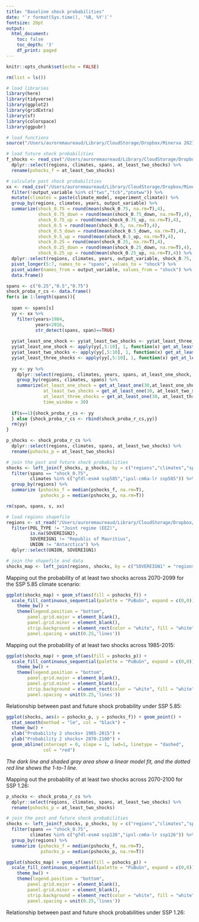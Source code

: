 ```yaml
---
title: "Baseline shock probabilities"
date: "`r format(Sys.time(), '%B, %Y')`"
fontsize: 20pt
output:
  html_document:
    toc: false
    toc_depth: '3'
    df_print: paged
---
```


```r
knitr::opts_chunk$set(echo = FALSE)

rm(list = ls())

# load libraries
library(here)
library(tidyverse)
library(ggplot2)
library(gridExtra)
library(sf)
library(colorspace)
library(ggpubr)

# load functions
source("/Users/auroremaureaud/Library/CloudStorage/Dropbox/Minerva 2021 Climate Politics/Aurore/Resource synthesis/future_resource_change/functions/get_probas.R")

# load future shock probabilities
f_shocks <- read_csv("/Users/auroremaureaud/Library/CloudStorage/Dropbox/Minerva 2021 Climate Politics/Aurore/Resource synthesis/future_resource_change/data/short-term_change/countries_shocks_1985-2015_probas_spans.csv") %>% 
  dplyr::select(regions, climates, spans, at_least_two_shocks) %>% 
  rename(pshocks_f = at_least_two_shocks)

# calculate past shock probabilities
xx <- read_csv("/Users/auroremaureaud/Library/CloudStorage/Dropbox/Minerva 2021 Climate Politics/Aurore/Resource synthesis/future_resource_change/data/short-term_change/countries_shocks_time_series_1985-2015_spans.csv")%>% 
  filter(!output_variable %in% c("tws","tcb","ptotww")) %>%
  mutate(climates = paste(climate_model, experiment_climate)) %>%
  group_by(regions, climates, years, output_variable) %>% 
  summarize(shock_0.75 = round(mean(shock_0.75, na.rm=T),4),
            shock_0.75_down = round(mean(shock_0.75_down, na.rm=T),4),
            shock_0.75_up = round(mean(shock_0.75_up, na.rm=T),4),
            shock_0.5 = round(mean(shock_0.5, na.rm=T),4),
            shock_0.5_down = round(mean(shock_0.5_down, na.rm=T),4),
            shock_0.5_up = round(mean(shock_0.5_up, na.rm=T),4),
            shock_0.25 = round(mean(shock_0.25, na.rm=T),4),
            shock_0.25_down = round(mean(shock_0.25_down, na.rm=T),4),
            shock_0.25_up = round(mean(shock_0.25_up, na.rm=T),4)) %>% 
  dplyr::select(regions, climates, years, output_variable, shock_0.75, shock_0.5, shock_0.25) %>% 
  pivot_longer(5:7, names_to = "spans", values_to = "shock") %>% 
  pivot_wider(names_from = output_variable, values_from = "shock") %>% 
  data.frame() 

spans <- c("0.25","0.5","0.75")
shock_proba_r_cs <- data.frame()
for(s in 1:length(spans)){
  
  span <- spans[s]
  yy <- xx %>% 
    filter(years>1984,
           years<2016,
           str_detect(spans, span)==TRUE)
  
  yy$at_least_one_shock <- yy$at_least_two_shocks <- yy$at_least_three_shocks <- NA
  yy$at_least_one_shock <- apply(yy[,5:10], 1, function(x) get_at_least_one(6,x))
  yy$at_least_two_shocks <- apply(yy[,5:10], 1, function(x) get_at_least_two(6,x))
  yy$at_least_three_shocks <- apply(yy[,5:10], 1, function(x) get_at_least_three(6,x))
  
  yy <- yy %>% 
    dplyr::select(regions, climates, years, spans, at_least_one_shock, at_least_two_shocks, at_least_three_shocks) %>% 
    group_by(regions, climates, spans) %>% 
    summarize(at_least_one_shock = get_at_least_one(30,at_least_one_shock),
              at_least_two_shocks = get_at_least_one(30, at_least_two_shocks),
              at_least_three_shocks = get_at_least_one(30, at_least_three_shocks),
              time_window = 30)
  
  if(s==1){shock_proba_r_cs <- yy
  } else {shock_proba_r_cs <- rbind(shock_proba_r_cs,yy)}
  rm(yy)
}

p_shocks <- shock_proba_r_cs %>% 
  dplyr::select(regions, climates, spans, at_least_two_shocks) %>% 
  rename(pshocks_p = at_least_two_shocks)

# join the past and future shock probabilities
shocks <- left_join(f_shocks, p_shocks, by = c("regions","climates","spans")) %>% 
  filter(spans == "shock_0.75",
         climates %in% c("gfdl-esm4 ssp585","ipsl-cm6a-lr ssp585")) %>% 
  group_by(regions) %>% 
  summarize (pshocks_f = median(pshocks_f, na.rm=T),
             pshocks_p = median(pshocks_p, na.rm=T))

rm(span, spans, s, xx)

# load regions shapefile
regions <- st_read("/Users/auroremaureaud/Library/CloudStorage/Dropbox/Minerva 2021 Climate Politics/Aurore/Resource synthesis/future_resource_change/data/EEZ_land_union_v3_202003/EEZ_Land_v3_202030.shp") %>% 
  filter(POL_TYPE != "Joint regime (EEZ)",
         is.na(SOVEREIGN2),
         SOVEREIGN1 != "Republic of Mauritius",
         UNION != "Antarctica") %>% 
  dplyr::select(UNION, SOVEREIGN1)

# join the shapefile and data
shocks_map <- left_join(regions, shocks, by = c("SOVEREIGN1" = "regions"))
```

Mapping out the probability of at least two shocks across 2070-2099 for the SSP 5.85 climate scenario:

```r
ggplot(shocks_map) + geom_sf(aes(fill = pshocks_f)) +
  scale_fill_continuous_sequential(palette = "PuBuGn", expand = c(0,0)) +
    theme_bw() +
    theme(legend.position = "bottom",
        panel.grid.major = element_blank(), 
        panel.grid.minor = element_blank(),
        strip.background = element_rect(color = "white", fill = "white"),
        panel.spacing = unit(0.25,'lines'))
```

Mapping out the probability of at least two shocks across 1985-2015:

```r
ggplot(shocks_map) + geom_sf(aes(fill = pshocks_p)) +
  scale_fill_continuous_sequential(palette = "PuBuGn", expand = c(0,0)) +
    theme_bw() +
    theme(legend.position = "bottom",
        panel.grid.major = element_blank(), 
        panel.grid.minor = element_blank(),
        strip.background = element_rect(color = "white", fill = "white"),
        panel.spacing = unit(0.25,'lines'))
```

Relationship between past and future shock probability under SSP 5.85:

```r

ggplot(shocks, aes(x = pshocks_p, y = pshocks_f)) + geom_point() +
  stat_smooth(method = "lm", col = "black") +
  theme_bw() +
  xlab("Probability 2 shocks+ 1985-2015") +
  ylab("Probability 2 shocks+ 2070-2100") +
  geom_abline(intercept = 0, slope = 1, lwd=1, linetype = "dashed",
              col = "red")
```

*The dark line and shaded gray area show a linear model fit, and the dotted red line shows the 1-to-1 line.*

Mapping out the probability of at least two shocks across 2070-2100 for SSP 1.26:

```r
p_shocks <- shock_proba_r_cs %>% 
  dplyr::select(regions, climates, spans, at_least_two_shocks) %>% 
  rename(pshocks_p = at_least_two_shocks)

# join the past and future shock probabilities
shocks <- left_join(f_shocks, p_shocks, by = c("regions","climates","spans")) %>% 
  filter(spans == "shock_0.75",
         climates %in% c("gfdl-esm4 ssp126","ipsl-cm6a-lr ssp126")) %>%
  group_by(regions) %>% 
  summarize (pshocks_f = median(pshocks_f, na.rm=T),
             pshocks_p = median(pshocks_p, na.rm=T))

ggplot(shocks_map) + geom_sf(aes(fill = pshocks_p)) +
  scale_fill_continuous_sequential(palette = "PuBuGn", expand = c(0,0)) +
    theme_bw() +
    theme(legend.position = "bottom",
        panel.grid.major = element_blank(), 
        panel.grid.minor = element_blank(),
        strip.background = element_rect(color = "white", fill = "white"),
        panel.spacing = unit(0.25,'lines'))
```

Relationship between past and future shock probabilities under SSP 1.26:
